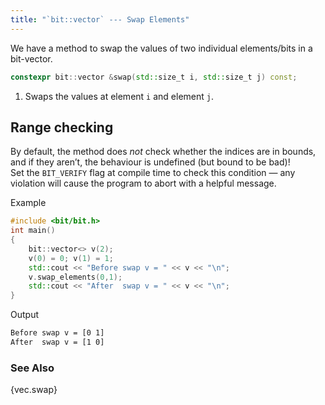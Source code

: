 ```yaml
---
title: "`bit::vector` --- Swap Elements"
---
```


We have a method to swap the values of two individual elements/bits in a bit-vector.

```cpp
constexpr bit::vector &swap(std::size_t i, std::size_t j) const;       // <1>
```
1. Swaps the values at element `i` and element `j`.

::: {.callout-warning}
# Range checking
By default, the method does *not* check whether the indices are in bounds, and if they aren't, the behaviour is undefined (but bound to be bad)! \
Set the `BIT_VERIFY` flag at compile time to check this condition --- any violation will cause the program to abort with a helpful message.
:::

[Example]{.bt}
```cpp
#include <bit/bit.h>
int main()
{
    bit::vector<> v(2);
    v(0) = 0; v(1) = 1;
    std::cout << "Before swap v = " << v << "\n";
    v.swap_elements(0,1);
    std::cout << "After  swap v = " << v << "\n";
}
```

[Output]{.bt}
```bash
Before swap v = [0 1]
After  swap v = [1 0]
```

### See Also
{vec.swap}
